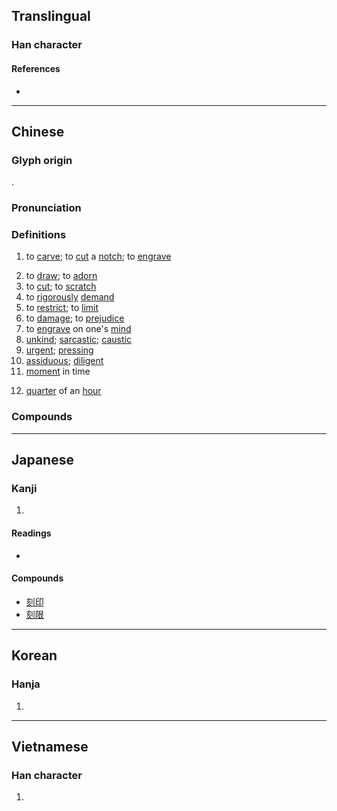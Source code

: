 {{character info/new}}
==Translingual==
{{stroke order|strokes=8}}

===Han character===
{{Han char|rn=18|rad=刀|as=06|sn=8|four=02800|canj=YOLN|ids=⿰亥刂}}

====References====
* {{Han ref|kx=0139.140|dkj=01970|dj=0316.050|hdz=10337.020|uh=523B|ud=21051|bh=A8E8|bd=43240}}

----

==Chinese==
{{zh-forms}}

===Glyph origin===
{{Han etym}}
{{Han compound|亥|刂|alt2=刀|ls=psc|c1=p|c2=s}}.

===Pronunciation===
{{zh-pron
|m=刻
|c=hak1,haak1
|h=pfs=khat/ns:khiet
|md=káik
|mn=qz:khiak/tw,xm,zz:khek
|w=4kheq
|mc=y
|oc=y
|ma=y
|cat=v,a,n
}}

===Definitions===
{{zh-hanzi}}

# to [[carve]]; to [[cut]] a [[notch]]; to [[engrave]]
#: {{zh-x|刻舟求劍|'''notch''' the boat in search of the sword}}
# to [[draw]]; to [[adorn]]
# to [[cut]]; to [[scratch]]
# to [[rigorously]] [[demand]]
# to [[restrict]]; to [[limit]]
# to [[damage]]; to [[prejudice]]
# to [[engrave]] on one's [[mind]]
# [[unkind]]; [[sarcastic]]; [[caustic]]
# [[urgent]]; [[pressing]]
# [[assiduous]]; [[diligent]]
# [[moment]] in time
#: {{zh-x|此刻|now [lit. this moment]}}
# {{lb|zh|of time}} [[quarter]] of an [[hour]]

===Compounds===
{{zh-der|刻本|刻薄|刻不容緩|刻毒|刻度|刻骨|刻畫|刻記|刻刻|刻苦|刻鏤|刻石|刻絲|刻下|刻寫|刻削|刻意|刻印|刻制|刻舟求劍|刻字|半刻|刻鵠類鶩|刻足適屨|刻劃|刻骨鏤心|平面雕刻|忌刻|刻畫無鹽|刻鵠|刻木為吏|刻剝|尖刻|乾刻版|不消一刻|刻峭|峻刻|一刻|刻可|嶧山刻石|一時一刻|家刻本|刻符|刻薄寡恩|嗇刻|一時半刻|功在漏刻|合刻|大足石刻|刻板|彫蟲篆刻|彫刻|丹楹刻桷|半日片刻|刻漏|刻板印象|刻苦耐勞|刻深|少刻|刻肌刻骨|刻刀|刻書|官刻本|刻工|刻期|引商刻羽|刻鏤刀|一刻千金|刻畫入微|叢刻|刻轢|坊刻本|刻版印書|即刻|千金一刻|半刻工夫|刻骨銘心|刻責|刻著|刻痕|刻燭賦詩|刻日|刊刻|嚴刻|尖酸刻薄|掊刻|木刻畫|此刻|秦刻石|漏刻之間|摩崖石刻|漏刻|時刻|泰山刻石|片刻|無時無刻|木刻|木刻水印|磨刻|百刻|石刻史料|晷刻|片刻不離|摹刻|痛心刻骨|瓷刻|時刻不忘|時時刻刻|版刻|求劍刻舟|毛刻本|深刻|時刻表|石刻|片刻不停|此時此刻|精雕細刻|立刻|鏤刻|膚如刻畫|雕刻匠|翻刻|立時立刻|篆刻|雕刻|蝕刻|立時三刻|雕蟲篆刻|雕刻刀|頃刻|竹刻|雕刻家|附刻本|苛刻|閔刻本|鐫刻|銘心刻骨|銘刻|缺刻|鏤心刻骨|豐取刻與|裒刻|關鍵時刻|翻刻本}}

{{zh-cat|Beginning}}

----

==Japanese==

===Kanji===
{{ja-kanji|grade=6|rs=刀06}}

# {{defn|lang=ja|sort=刀06}}

====Readings====
* {{ja-readings|goon=[[こく]] (koku)|kanon=[[こく]] (koku)|kun=[[きざむ]] (kizamu), [[きざみ]] (kizami), [[とき]] (toki)}}

====Compounds====
* [[刻印]]
* [[刻限]]

----

==Korean==

===Hanja===
{{ko-hanja|hangeul=각|rv=gak|mr=kak}}

# {{defn|lang=ko|sort=刀06}}

----

==Vietnamese==

===Han character===
{{vi-hantu|[[khắc]], [[gắt]], [[khắt]], [[khấc]], [[lắc]]|rs=刀06}}

# {{defn|lang=vi|sort=刀06}}